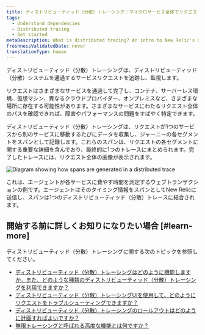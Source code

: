 ```yaml
---
title: ディストリビューティッド（分散）トレーシング：マイクロサービス全体でリクエストを追跡
tags:
  - Understand dependencies
  - Distributed tracing
  - Get started
metaDescription: What is distributed tracing? An intro to New Relic's distributed tracing feature.
freshnessValidatedDate: never
translationType: human
---
```



ディストリビューティッド（分散）トレーシングは、ディストリビューティッド（分散）システムを通過するサービスリクエストを追跡し、監視します。

リクエストはさまざまなサービスを通過して完了し、コンテナ、サーバーレス環境、仮想マシン、異なるクラウドプロバイダー、オンプレミスなど、さまざまな場所に存在する可能性があります。さまざまなサービスにわたるリクエスト全体のパスを確認できれば、障害やパフォーマンスの問題をすばやく特定できます。

ディストリビューティッド（分散）トレーシングは、リクエストが1つのサービスから別のサービスに移動するたびにデータを収集し、ジャーニーの各セグメントをスパンとして記録します。これらのスパンは、リクエストの各セグメントに関する重要な詳細を含んでおり、最終的に1つのトレースにまとめられます。完了したトレースには、リクエスト全体の画像が表示されます。

<img
  title="Diagram showing how spans are generated in a distributed trace"
  alt="Diagram showing how spans are generated in a distributed trace"
  src={distributedtracingIntrotoDistTracing}
/>

<figcaption>
  これは、エージェントが各サービスに費やす時間を測定するウェブトランザクションの例です。エージェントはそのタイミング情報をスパンとしてNew Relicに送信し、スパンは1つのディストリビューティッド（分散）トレースに結合されます。
</figcaption>

## 開始する前に詳しくお知りになりたい場合 [#learn-more]

ディストリビューティッド（分散）トレーシングに関する次のトピックを参照してください。

* [ディストリビューティッド（分散）トレーシングはどのように機能しますか。また、どのような種類のディストリビューティッド（分散）トレーシングを利用できますか？](/docs/distributed-tracing/concepts/how-new-relic-distributed-tracing-works/)
* [ディストリビューティッド（分散）トレーシングUIを使用して、どのようにリクエストをトラブルシューティングできますか？](/docs/distributed-tracing/ui-data/understand-use-distributed-tracing-ui/)
* [ディストリビューティッド（分散）トレーシングのロールアウトはどのように計画すればよいですか？](/docs/distributed-tracing/concepts/distributed-tracing-planning-guide/)
* [無限トレーシングと呼ばれる高度な機能とは何ですか？](/docs/understand-dependencies/distributed-tracing/infinite-tracing/introduction-infinite-tracing/)